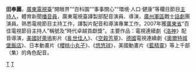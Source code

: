 '''田奉麗'''，[[廣東電視臺|廣東電視臺]]“開眼界”“百科園”“事事關心”“環境·人口·健康”等欄目節目[[主持人|主持人]]，體育新聞[[播音員|播音員]]，廣東電視臺譯製部配音演員、導演，[[廣州軍區|廣州軍區]]戰士[[話劇|話劇]]團演員。熟悉電視節目主持工作，譯製片配音和導演專業工作。2007年獲[[廣東省|廣東省]]“百佳電視節目主持人”稱號及“時代卓越貢獻獎”。主要作品：電視連續劇《[[洛神|洛神]]》配音導演，[[美國|美國]][[好萊塢|好萊塢]]影片《[[亂世佳人|亂世佳人]]》、《[[空穀芳草|空穀芳草]]》、[[德國|德國]]電視連續劇《[[奧爾特城堡飯店|奧爾特城堡飯店]]》、日本動畫片《[[櫻桃小丸子|櫻桃小丸子]]》、《[[悠悠球|悠悠球]]》，美國動畫片《[[藍精靈|藍精靈]]》等上千部（集）的角色配音。


[[Category:田姓|T]]
[[Category:中國配音員|T]]